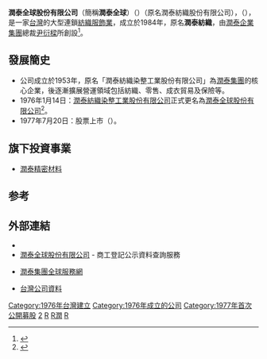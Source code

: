 {{Coord|25|02|49.6|N|121|32|32.8|E|region:ID_type:landmark|display=title}}
{{Infobox company
| name             = 潤泰全球股份有限公司
| name_en          = Ruentex Industries Limited
| logo             = 
| logo_size        = 
| logo_caption     = 
| image            = 
| image_size       =
| image_caption    = 
| type             = [[上市公司|上市公司]]
| trading_name     = 
| native_name      = 
| native_name_lang = <!-- 公司名稱原文語言的ISO 639-1代碼。例如填寫「ja」表示日語。 -->
| other_name       = 
| traded_as        = {{twse|2915}}<br>（1977年7月20日上市<ref name="com-2915">{{Otc-gretai|2915}}</ref>）|
| local_code_name          = TW
| local_code          = 14053007
| ISIN             = 
| fate             = 
| predecessor      = 潤泰紡織染整工業
| successor        = 
| foundation       = {{Start date and age|df=yes|1976|01|14}}
| defunct          = <!-- {{End date|YYYY|MM|DD}} -->
| location         = {{ROC-TW}}<br>[[臺北市|臺北市]][[中山區_(臺北市)|中山區]][[八德路_(臺北市)|八德路2段]]308號13樓之一 <br>（[[潤泰中崙大樓|潤泰中崙大樓]]）
| locations        = 
| area_served      = 
| founder          = 
| key_people       = [[董事長|董事長]]：王綺帆<br/>董事：劉忠賢<br/>董事：徐志漳<br/>董事：尹崇堯<br/>董事：李天傑<br/>獨立董事：王泰昌<br/>獨立董事：鄧家駒<br/>監察人：林金賜<br/>監察人：陳志全
| industry         = 紡織服飾業、貿易百貨業
| products         = 織布開發、規劃設計及銷售
| services         = 
| revenue          = 
| operating_income = 
| net_income       = 
| aum              = <!-- 僅適用於金融服務類公司。 -->
| assets             = 
| equity             = 
| owner              = 
| num_employees      = 
| num_employees_year = 
| parent = [[潤泰企業集團|潤泰集團]]
| divisions = 
| subsid = [[潤泰精密材料|潤泰精密材料]]
| homepage = <!-- {{URL|example.com/}} -->
| slogan = 
| capital = 9,414,343,230
| market_value = 9,962,000,000
| P/E_ratio = 
| earnings_per_share = 
| net_asset_value = 
| accounting_period = 每年12月（月制會計年度）
| major_shareholder = [[潤泰興|潤泰興股份有限公司]]<br/>[[潤弘精密工程事業|潤弘精密工程事業股份有限公司]]<br/>尹書田醫療財團法人<br/>匯弘投資股份有限公司
| footnotes = 
}}

'''潤泰全球股份有限公司'''（簡稱'''潤泰全球'''）（{{lang|en|Ruentex Industries Limited}}）（原名潤泰紡織股份有限公司），（{{twse|2915}}），是一家[[台灣|台灣]]的大型連鎖[[紡織服飾業|紡織服飾業]]，成立於1984年，原名'''潤泰紡織'''，由[[潤泰企業集團|潤泰企業集團]]總裁[[尹衍樑|尹衍樑]]所創設<ref>{{Cite book|title=品牌中国寻 下|last=品牌中国战略规划院编|first=|publisher=北京：九州出版社|year=2018.06|isbn=978-7-5108-6910-5|location=|pages=1238}}</ref>。

== 發展簡史 ==
* 公司成立於1953年，原名「潤泰紡織染整工業股份有限公司」為[[潤泰集團|潤泰集團]]的核心企業，後逐漸擴展營運領域包括紡織、零售、成衣貿易及保險等。
* 1976年1月14日：[[潤泰紡織染整工業股份有限公司|潤泰紡織染整工業股份有限公司]]正式更名為[[潤泰全球股份有限公司|潤泰全球股份有限公司]]<ref>{{Cite book|title=工业化建筑市场运营与策略|last=林艺馨，詹耀裕编著|first=|publisher=南京：东南大学出版社|year=2018.11|isbn=978-7-5641-8057-7|location=|pages=130}}</ref>。
* 1977年7月20日：股票上市（{{twse|2915}}）。

== 旗下投資事業 ==
* [[潤泰精密材料|潤泰精密材料]]

==参考==
{{reflist}}
== 外部連結 ==
* {{Otc-gretai|2915}}
* [https://findbiz.nat.gov.tw/fts/query/QueryCmpyDetail/queryCmpyDetail.do?objectId=SEMxNDA1MzAwNw==&banNo=14053007 潤泰全球股份有限公司] {{Wayback|url=https://findbiz.nat.gov.tw/fts/query/QueryCmpyDetail/queryCmpyDetail.do?objectId=SEMxNDA1MzAwNw==&banNo=14053007 |date=20180409235111 }} - 商工登記公示資料查詢服務
* {{zh-tw}}[http://www.ruentex.com.tw/ 潤泰集團全球服務網] {{Wayback|url=http://www.ruentex.com.tw/ |date=20131215095454 }}
* {{zh-tw}}[http://company.g0v.ronny.tw/id/14053007 台灣公司資料]

{{DEFAULTSORT:Ruentex Industries Limited}}
{{臺灣貿易百貨公司（上市）}}
{{Portal bar|臺灣|企業}}
[[Category:1976年台灣建立|Category:1976年台灣建立]]
[[Category:1976年成立的公司|Category:1976年成立的公司]]
[[Category:1977年首次公開募股|Category:1977年首次公開募股]]
[[Category:臺灣證券交易所上市公司|2]]
[[Category:潤泰企業集團|R]]
[[Category:跨國公司|R潤]]
[[Category:總部位於臺北市中山區的工商業機構|R]]